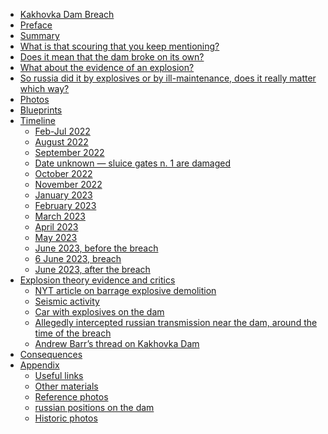   - [Kakhovka Dam Breach](#kakhovka-dam-breach)
  - [Preface](#preface)
  - [Summary](#summary)
  - [What is that scouring that you keep mentioning?](#what-is-that-scouring-that-you-keep-mentioning)
  - [Does it mean that the dam broke on its own?](#does-it-mean-that-the-dam-broke-on-its-own)
  - [What about the evidence of an explosion?](#what-about-the-evidence-of-an-explosion)
  - [So russia did it by explosives or by ill-maintenance, does it really matter which way?](#so-russia-did-it-by-explosives-or-by-ill-maintenance-does-it-really-matter-which-way)
  - [Photos](#photos)
  - [Blueprints](#blueprints)
  - [Timeline](#timeline)
    - [Feb-Jul 2022](#feb-jul-2022)
    - [August 2022](#august-2022)
    - [September 2022](#september-2022)
    - [Date unknown — sluice gates n. 1 are damaged](#date-unknown-sluice-gates-n-1-are-damaged)
    - [October 2022](#october-2022)
    - [November 2022](#november-2022)
    - [January 2023](#january-2023)
    - [February 2023](#february-2023)
    - [March 2023](#march-2023)
    - [April 2023](#april-2023)
    - [May 2023](#may-2023)
    - [June 2023, before the breach](#june-2023-before-the-breach)
    - [6 June 2023, breach](#6-june-2023-breach)
    - [June 2023, after the breach](#june-2023-after-the-breach)
  - [Explosion theory evidence and critics](#explosion-theory-evidence-and-critics)
    - [NYT article on barrage explosive demolition](#nyt-article-on-barrage-explosive-demolition)
    - [Seismic activity](#seismic-activity)
    - [Car with explosives on the dam](#car-with-explosives-on-the-dam)
    - [Allegedly intercepted russian transmission near the dam, around the time of the breach](#allegedly-intercepted-russian-transmission-near-the-dam-around-the-time-of-the-breach)
    - [Andrew Barr’s thread on Kakhovka Dam](#andrew-barrs-thread-on-kakhovka-dam)
  - [Consequences](#consequences)
  - [Appendix](#appendix)
    - [Useful links](#useful-links)
    - [Other materials](#other-materials)
    - [Reference photos](#reference-photos)
    - [russian positions on the dam](#russian-positions-on-the-dam)
    - [Historic photos](#historic-photos)